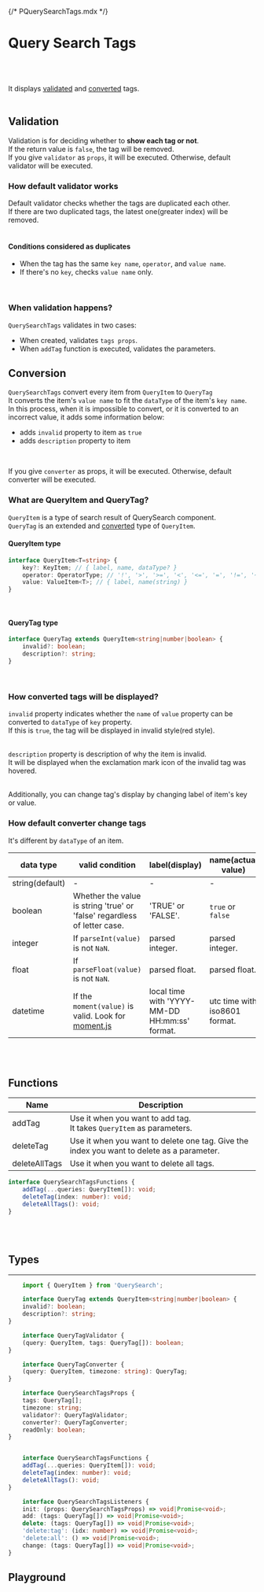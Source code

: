 {/* PQuerySearchTags.mdx */}



<Meta of={PQuerySearchTagsStories} />

# Query Search Tags
<br/>
<br/>

It displays <u>validated</u> and <u>converted</u> tags. <br/>
<br/>

## Validation

Validation is for deciding whether to <b>show each tag or not</b>. <br/>
If the return value is ```false```, the tag will be removed. <br/>
If you give ```validator``` as ```props```, it will be executed. Otherwise, default validator will be executed. <br/>

### How default validator works

Default validator checks whether the tags are duplicated each other.<br/>
If there are two duplicated tags, the latest one(greater index) will be removed. <br/>
<br/>

#### Conditions considered as duplicates

* When the tag has the same ```key name```, ```operator```, and ```value name```.
* If there's no ```key```, checks ```value name``` only.

<br/>

### When validation happens?

```QuerySearchTags``` validates in two cases: <br/>
* When created, validates ```tags props```.
* When ```addTag``` function is executed, validates the parameters.

## Conversion

```QuerySearchTags``` convert every item from ```QueryItem``` to ```QueryTag```<br/>
It converts the item's ```value name``` to fit the ```dataType``` of the item's ```key name```. <br/>
In this process, when it is impossible to convert,
or it is converted to an incorrect value,
it adds some information below:<br/>
* adds ```invalid``` property to item as ```true```
* adds ```description``` property to item
<br/>

If you give ```converter``` as props, it will be executed. Otherwise, default converter will be executed. <br/>

### What are QueryItem and QueryTag?
```QueryItem``` is a type of search result of QuerySearch component.<br/>
```QueryTag``` is an extended and <u>converted</u> type of ```QueryItem```.<br/>

#### QueryItem type

```typescript
interface QueryItem<T=string> {
    key?: KeyItem; // { label, name, dataType? }
    operator: OperatorType; // '!', '>', '>=', '<', '<=', '=', '!=', '~'
    value: ValueItem<T>; // { label, name(string) }
}
```

<br/>

#### QueryTag type

```typescript
interface QueryTag extends QueryItem<string|number|boolean> {
    invalid?: boolean;
    description?: string;
}
```

<br/>

### How converted tags will be displayed?

```invalid``` property indicates whether the ```name``` of ```value``` property can be converted to ```dataType``` of ```key``` property. <br/>
If this is ```true```, the tag will be displayed in invalid style(red style).<br/>
<br/>

```description``` property is description of why the item is invalid. <br/>
It will be displayed when the exclamation mark icon of the invalid tag was hovered. <br/>
<br/>

Additionally, you can change tag's display by changing label of item's key or value.<br/>

### How default converter change tags

It's different by ```dataType``` of an item.<br/>

| data type | valid condition |  label(display) | name(actual value) |
| --------- | --------------- | --------------- |------------------- |
| string(default) | - | - | - |
| boolean | Whether the value is string 'true' or 'false' regardless of letter case. | 'TRUE' or 'FALSE'. |  ```true``` or ```false``` |
| integer | If ```parseInt(value)``` is not ```NaN```.  | parsed integer. | parsed integer. |
| float | If ```parseFloat(value)``` is not ```NaN```.  | parsed float. | parsed float. |
| datetime | If the ```moment(value)``` is valid. Look for [moment.js](https://momentjs.com/guides/)  | local time with 'YYYY-MM-DD HH:mm:ss' format. | utc time with iso8601 format. |


<br/>
<br/>


## Functions
| Name | Description |
| ---- | ----------- |
| addTag | Use it when you want to add tag. <br/> It takes ```QueryItem``` as parameters. |
| deleteTag | Use it when you want to delete one tag. Give the index you want to delete as a parameter. |
| deleteAllTags | Use it when you want to delete all tags. |

```typescript
interface QuerySearchTagsFunctions {
    addTag(...queries: QueryItem[]): void;
    deleteTag(index: number): void;
    deleteAllTags(): void;
}
```

<br/>
<br/>

## Types

<hr/>

```typescript
    import { QueryItem } from 'QuerySearch';

    interface QueryTag extends QueryItem<string|number|boolean> {
    invalid?: boolean;
    description?: string;
}

    interface QueryTagValidator {
    (query: QueryItem, tags: QueryTag[]): boolean;
}

    interface QueryTagConverter {
    (query: QueryItem, timezone: string): QueryTag;
}

    interface QuerySearchTagsProps {
    tags: QueryTag[];
    timezone: string;
    validator?: QueryTagValidator;
    converter?: QueryTagConverter;
    readOnly: boolean;
}


    interface QuerySearchTagsFunctions {
    addTag(...queries: QueryItem[]): void;
    deleteTag(index: number): void;
    deleteAllTags(): void;
}

    interface QuerySearchTagsListeners {
    init: (props: QuerySearchTagsProps) => void|Promise<void>;
    add: (tags: QueryTag[]) => void|Promise<void>;
    delete: (tags: QueryTag[]) => void|Promise<void>;
    'delete:tag': (idx: number) => void|Promise<void>;
    'delete:all': () => void|Promise<void>;
    change: (tags: QueryTag[]) => void|Promise<void>;
}

```


## Playground

<Canvas of={PQuerySearchTagsStories.Playground} />
<Controls of={PQuerySearchTagsStories.Playground} />

<br/>
<br/>
